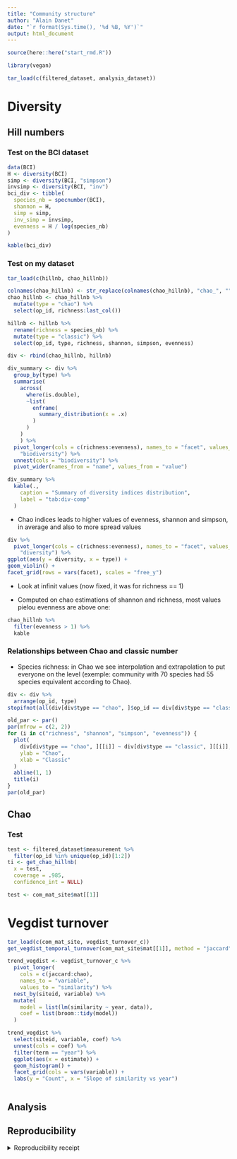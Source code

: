 ```yaml
---
title: "Community structure"
author: "Alain Danet"
date: "`r format(Sys.time(), '%d %B, %Y')`"
output: html_document
---
```


```r
source(here::here("start_rmd.R"))
```
```r
library(vegan)
```


```r
tar_load(c(filtered_dataset, analysis_dataset))
```

# Diversity

## Hill numbers

### Test on the BCI dataset

```r
data(BCI)
H <- diversity(BCI)
simp <- diversity(BCI, "simpson")
invsimp <- diversity(BCI, "inv")
bci_div <- tibble(
  species_nb = specnumber(BCI),
  shannon = H,
  simp = simp,
  inv_simp = invsimp,
  evenness = H / log(species_nb)
)
```

```r
kable(bci_div)
```


### Test on my dataset

```r
tar_load(c(hillnb, chao_hillnb))

colnames(chao_hillnb) <- str_replace(colnames(chao_hillnb), "chao_", "") 
chao_hillnb <- chao_hillnb %>%
  mutate(type = "chao") %>%
  select(op_id, richness:last_col())

hillnb <- hillnb %>%
  rename(richness = species_nb) %>%
  mutate(type = "classic") %>%
  select(op_id, type, richness, shannon, simpson, evenness)

div <- rbind(chao_hillnb, hillnb)
```

```r
div_summary <- div %>%
  group_by(type) %>%
  summarise(
    across(
      where(is.double),
      ~list(
        enframe(
          summary_distribution(x = .x)
        )
      )
    )
    ) %>%
  pivot_longer(cols = c(richness:evenness), names_to = "facet", values_to =
    "biodiversity") %>%
  unnest(cols = "biodiversity") %>%
  pivot_wider(names_from = "name", values_from = "value")
```

```r
div_summary %>%
  kable(.,
    caption = "Summary of diversity indices distribution",
    label = "tab:div-comp"
  )
```

- Chao indices leads to higher values of evenness, shannon and simpson, in
  average and also to more spread values 

```r
div %>%
  pivot_longer(cols = c(richness:evenness), names_to = "facet", values_to =
    "diversity") %>%
ggplot(aes(y = diversity, x = type)) +
geom_violin() +
facet_grid(rows = vars(facet), scales = "free_y")
```

- Look at infinit values (now fixed, it was for richness == 1)

- Computed on chao estimations of shannon and richness, most values pielou evenness are
  above one:

```r
chao_hillnb %>%
  filter(evenness > 1) %>%
  kable
```

### Relationships between Chao and classic number

- Species richness: in Chao we see interpolation and extrapolation to put everyone on
  the level (exemple: community with 70 species had 55 species equivalent
  according to Chao).

```r
div <- div %>%
  arrange(op_id, type)
stopifnot(all(div[div$type == "chao", ]$op_id == div[div$type == "classic", ]$op_id))
```

```r
old_par <- par()
par(mfrow = c(2, 2))
for (i in c("richness", "shannon", "simpson", "evenness")) {
  plot(
    div[div$type == "chao", ][[i]] ~ div[div$type == "classic", ][[i]],
    ylab = "Chao",
    xlab = "Classic"
  )
  abline(1, 1)
  title(i)
}
par(old_par)
```

## Chao

### Test 

```r
test <- filtered_dataset$measurement %>%
  filter(op_id %in% unique(op_id)[1:2])
ti <- get_chao_hillnb(
  x = test,
  coverage = .985,
  confidence_int = NULL)
```

```r
test <- com_mat_site$mat[[1]]
```


# Vegdist turnover

```r
tar_load(c(com_mat_site, vegdist_turnover_c))
get_vegdist_temporal_turnover(com_mat_site$mat[[1]], method = "jaccard")
```

```r
trend_vegdist <- vegdist_turnover_c %>%
  pivot_longer(
    cols = c(jaccard:chao),
    names_to = "variable",
    values_to = "similarity") %>%
  nest_by(siteid, variable) %>%
  mutate(
    model = list(lm(similarity ~ year, data)),
    coef = list(broom::tidy(model))
  )
```

```r
trend_vegdist %>%
  select(siteid, variable, coef) %>%
  unnest(cols = coef) %>%
  filter(term == "year") %>%
  ggplot(aes(x = estimate)) +
  geom_histogram() +
  facet_grid(cols = vars(variable)) +
  labs(y = "Count", x = "Slope of similarity vs year")
```

```r

```


## Analysis

## Reproducibility

<details><summary>Reproducibility receipt</summary>

```r
## datetime
Sys.time()

## repository
if(requireNamespace('git2r', quietly = TRUE)) {
  git2r::repository()
} else {
  c(
    system2("git", args = c("log", "--name-status", "-1"), stdout = TRUE),
    system2("git", args = c("remote", "-v"), stdout = TRUE)
  )
}

## session info
sessionInfo()
```

</details>
